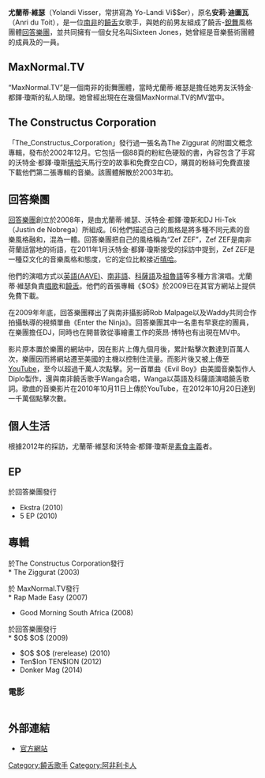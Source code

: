 {{unreferenced|time=2015-07-16T13:54:38+00:00}}
{{Infobox musical artist
|Name = 尤蘭蒂‧維瑟<br />Yo-Landi Visser
|Img =Yo-Landi of Die Antwoord during an interview at the Coachella Oasis 2010.jpg
|Img_capt = 維瑟攝於2010年[[科切拉音樂節|科切拉音樂節]]
|Img_size = 
|Landscape = 
|Background = group_or_band
|Alias = Yo-Landi Vi$$er
|Origin = {{ZAF}}[[開普敦|開普敦]]
|Genre = [[另類嘻哈|另類嘻哈]]、[[饒舌|饒舌]]、[[銳舞|銳舞]]、{{link-en|Zef|Zef}}
|Years_active = 2003年－至今
|Label = Zef唱片、{{link-en|櫻桃樹唱片|Cherrytree Records}}、[[寶麗多唱片|寶麗多唱片]]
|Associated_acts = {{link-en|MaxNormal.TV|MaxNormal.TV}}<br>{{link-en|The Constructus Corporation|The Constructus Corporation}}<br>[[回答樂團|回答樂團]]
|URL = [//www.dieantwoord.com/ dieantwoord.com]
}}

'''尤蘭蒂·維瑟'''（Yolandi Visser，常拼寫為 Yo-Landi Vi$$er），原名'''安莉·迪圖瓦'''（Anri du Toit），是一位[[南非|南非]]的[[饒舌|饒舌]]女歌手，與她的前男友{{link-en|沃特金·都鐸·瓊斯|Watkin Tudor Jones|Ninja}}組成了饒舌-[[銳舞|銳舞]]風格團體[[回答樂團|回答樂團]]，並共同擁有一個女兒名叫Sixteen Jones，她曾經是音樂藝術團體{{link-en|MaxNormal.TV|MaxNormal.TV}}的成員及{{link-en|The Constructus Corporation|The Constructus Corporation}}的一員。

== MaxNormal.TV ==

“MaxNormal.TV”是一個南非的街舞團體，當時尤蘭蒂·維瑟是擔任她男友沃特金·都鐸·瓊斯的私人助理。她曾經出現在在幾個MaxNormal.TV的MV當中。

== The Constructus Corporation ==
「The_Constructus_Corporation」發行過一張名為The Ziggurat 的附圖文概念專輯，發布於2002年12月。它包括一個88頁的粉紅色硬殼的書，內容包含了手寫的沃特金·都鐸·瓊斯[[嘻哈|嘻哈]]天馬行空的故事和免費空白CD，購買的粉絲可免費直接下載他們第二張專輯的音樂。該團體解散於2003年初。

== 回答樂團 ==
[[回答樂團|回答樂團]]創立於2008年，是由尤蘭蒂·維瑟、沃特金·都鐸·瓊斯和DJ Hi-Tek （Justin de Nobrega）所組成。[6]他們描述自己的風格是將多種不同元素的音樂風格融和，混為一體。回答樂團把自己的風格稱為“Zef ZEF”，Zef ZEF是南非荷蘭話當地的術語，在2011年1月沃特金·都鐸·瓊斯接受的採訪中提到，Zef ZEF是一種亞文化的音樂風格和態度，它的定位比較接近[[嘻哈|嘻哈]]。

他們的演唱方式以[[非洲裔美国人白话英语|英語(AAVE)]]、[[南非語|南非語]]、[[科薩語|科薩語]]及[[祖魯語|祖魯語]]等多種方言演唱。尤蘭蒂·維瑟負責[[唱歌|唱歌]]和[[饒舌|饒舌]]。他們的首張專輯《$O$》於2009已在其官方網站上提供免費下載。

在2009年年底，回答樂團釋出了與南非攝影師Rob Malpage以及Waddy共同合作拍攝執導的視頻單曲《Enter the Ninja》。回答樂團其中一名患有早衰症的團員，在樂團擔任DJ，同時也在開普敦從事繪畫工作的萊昂·博特也有出現在MV中。

影片原本置於樂團的網站中，因在影片上傳九個月後，累計點擊次數達到百萬人次，樂團因而將網站遷至美國的主機以控制住流量。而影片後又被上傳至[[YouTube|YouTube]]，至今以超過千萬人次點擊。另一首單曲《Evil Boy》由美國音樂製作人Diplo製作，還與南非饒舌歌手Wanga合唱，Wanga以英語及科薩語演唱饒舌歌詞。歌曲的音樂影片在2010年10月11日上傳於YouTube，在2012年10月20日達到一千萬個點擊次數。

== 個人生活 ==
根據2012年的採訪，尤蘭蒂·維瑟和沃特金·都鐸·瓊斯是[[素食主義|素食主義]]者。

== EP ==
於回答樂團發行
* Ekstra (2010)
* 5 EP (2010)

== 專輯 ==
於The Constructus Corporation發行<br />
* The Ziggurat (2003)

於 MaxNormal.TV發行<br />
* Rap Made Easy (2007)
*  Good Morning South Africa (2008)

於回答樂團發行<br />
* $O$ $O$ (2009)
* $O$ $O$ (rerelease) (2010)
* Ten$Ion TEN$ION (2012)
* Donker Mag (2014)
=== 電影 ===
{| class="wikitable" style="margin:1em 0;"
|- style="background:#b0c4de;"
|-
! 年份
! 標題
! 角色
! class="unsortable" | 附註
|-
| 2015
| [[成人世界|成人世界]]
| 尤蘭蒂（Yolandi）
| 
|-
|}
== 外部連結 ==
* [http://www.dieantwoord.com/ 官方網站] {{Wayback|url=http://www.dieantwoord.com/ |date=20090125061444 }}

[[Category:饒舌歌手|Category:饒舌歌手]]
[[Category:阿非利卡人|Category:阿非利卡人]]